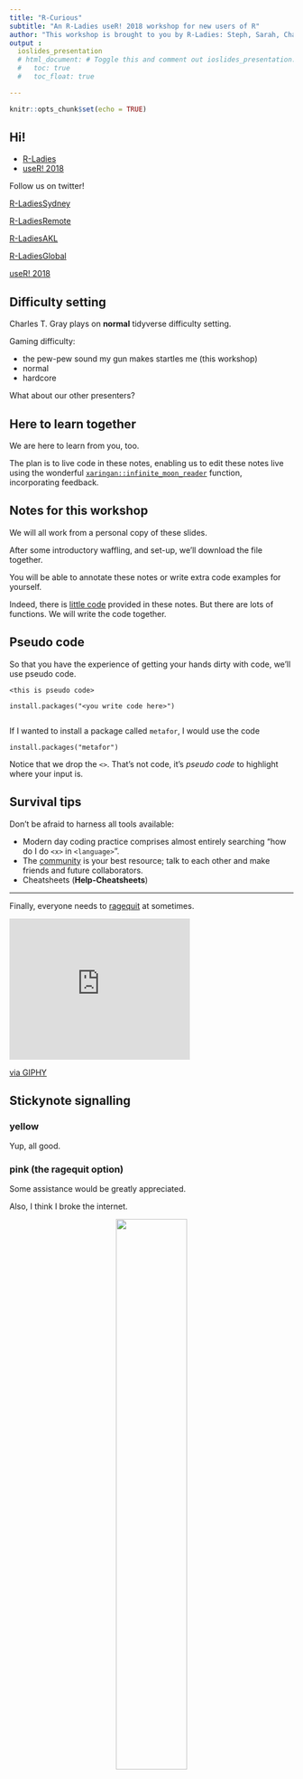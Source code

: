 ```yaml
---
title: "R-Curious"
subtitle: "An R-Ladies useR! 2018 workshop for new users of R"
author: "This workshop is brought to you by R-Ladies: Steph, Sarah, Charles, Kim, another Sarah, Jenny, and Di"
output :
  ioslides_presentation
  # html_document: # Toggle this and comment out ioslides_presentation.
  #   toc: true
  #   toc_float: true

---
```


```r
knitr::opts_chunk$set(echo = TRUE)
```

## Hi!

- [R-Ladies](https://rladies.org/)
- [useR! 2018](https://user2018.r-project.org/)

Follow us on twitter!  

[R-LadiesSydney](https://twitter.com/rladiessydney) 

[R-LadiesRemote](https://twitter.com/RLadiesRemote)

[R-LadiesAKL](https://twitter.com/RLadiesAKL) 

[R-LadiesGlobal](https://twitter.com/RLadiesGlobal)

[useR! 2018](https://twitter.com/useR2018_conf)

## Difficulty setting

Charles T. Gray plays on **normal** tidyverse difficulty setting.

Gaming difficulty:

- the pew-pew sound my gun makes startles me (this workshop)
- normal
- hardcore

What about our other presenters?

## Here to learn together

We are here to learn from you, too. 

The plan is to live code in these notes, enabling us to edit these notes live using the wonderful [`xaringan::infinite_moon_reader`](http://slides.yihui.name/xaringan/) function, incorporating feedback.

## Notes for this workshop

We will all work from a personal copy of these slides. 

After some introductory waffling, and set-up, we'll download the file together.

You will be able to annotate these notes or write extra code examples for yourself.

Indeed, there is [little code](http://cantabile.rbind.io/2018/06/17/a-coding-workshop-without-code/) provided in these notes. But there are lots of functions. We will write the code together. 

## Pseudo code

So that you have the experience of getting your hands dirty with code, we'll use pseudo code.

```{}
<this is pseudo code>

install.packages("<you write code here>")


```

If I wanted to install a package called `metafor`, I would use the code

```{}
install.packages("metafor")

```

Notice that we drop the `<>`. That's not code, it's *pseudo code* to highlight where your input is.




## Survival tips

Don't be afraid to harness all tools available:

- Modern day coding practice comprises almost entirely searching "how do I do `<x>` in `<language>`".
- The [community](https://community.rstudio.com/) is your best resource; talk to each other and make friends and future collaborators.  
- Cheatsheets (**Help-Cheatsheets**)

*** 

Finally, everyone needs to  [ragequit](https://www.urbandictionary.com/define.php?term=ragequit) at sometimes.

<iframe src="https://giphy.com/embed/EtB1yylKGGAUg" width="320" height="250" frameBorder="0" class="giphy-embed" allowFullScreen></iframe><p><a href="https://giphy.com/gifs/the-office-panda-rage-EtB1yylKGGAUg">via GIPHY</a></p>


## Stickynote signalling

### yellow 

Yup, all good.

### pink (the ragequit option)

Some assistance would be greatly appreciated. 

Also, I think I broke the internet. 

<center>
<img src="https://memegenerator.net/img/instances/71995321.jpg" style="width:50%">
</center>




# What is R?

## What do R-users use R for?

R users are data detectives.

We're going to try to cover everything except *Model*.

<center>
![](https://github.com/hadley/r4ds/blob/master/diagrams/data-science-explore.png?raw=true)
</center>

This image is from [R for Data Science](http://r4ds.had.co.nz/), a great text to get started with. It's available online as a free ebook.

For us to learn how to be data detectives, we'll need some data.

# A fitting dataset

## A fitting dataset

To familiarise ourselves with R, we will do what R users do.

We will explore a dataset.

A fitting dataset. 

A few images to explain why a dataset about witch trials might be appropriate for a workshop hosted by an advocacy group for underrepresented genders.

## Image search for "witch" + "michelle wolf"

<center>
<img src="https://steemitimages.com/DQmRquBByC9rwriPGJgp3uHy4Hatg9gTQzDicgGiiX1uAzi/MichelleWolfWickedWitch_13.png" style="width:60%">
</center>

## Image search for "witch" + "julia gillard"

<center>
<img src="https://static.ffx.io/images/$zoom_1%2C$multiply_0.512%2C$ratio_1.777778%2C$width_2000%2C$x_0%2C$y_23/t_crop_custom/t_sharpen%2Cq_auto%2Cf_auto/415251affe0440a502699c0723e8229e86270864" style="width:70%">
</center>


## Image search for "witch" + "hillary clinton"

<center>
<img src="http://wp.production.patheos.com/blogs/panmankey/files/2016/11/1-hillary-witch-2-768x432.jpg" style="width:80%">
</center>

## A fitting dataset

> todo discuss witchtrials dataset here - but not too much information

> Perhaps Steph would like to write something here - perhaps just adapt a bit from her analysis.

# Questions, questions that need answering

## What would you like to know?


*Group discussion*

What would you like to know?

*Write questions on whiteboard*

```r
# Below, the <center> syntax is html to centre the gif within. Notice that it is the same syntax as importing a png, jpg, or pdf image. 

# Rmarkdown and chunks support latex, html, bash, python, and whatnot. Due to this flexibility, for some researchers, such as Charles, it is their preferred working document type.  

```

<center>
<img src="https://alloftheones.files.wordpress.com/2014/04/ezgif-save.gif" style="width:60%">
</center>

## How to answer these questions?

For *this* workshop:

- [language](https://www.r-project.org/): R
- [Integrated development environment (IDE)](https://en.wikipedia.org/wiki/Integrated_development_environment): RStudio

### Why these tools?

- R was intentionally developed to be a data analysis language (aeroplane) 
- RStudio is designed to help users use R (airport)

"The plane is pretty boring without the airport around it."

(Tip of the hat to Julia Lowndes for the aeroplane analogy.)


# Installation hell

## Installation overview

- install R (quick) 
- install RStudio (a little while)

Installation instructions [adapted](https://github.com/rladies/meetup-presentations_london/blob/master/2016-04_Beginners_DropIn/April_DropIn.Rmd) with appreciation from a previous workshop. 

## Install R on Mac or Windows

Go to the [Comprehensive R Archive Network](https://cran.r-project.org/)(CRAN) website.

It was first in a google search for 'cran' in June 2018.

***

### For Mac users

- Click on **Download R for (Mac) OS X** 
- Look at the top link under **Latest release**, which at time of writing is **R-3.5.0.pkg**, and download this if compatible with your current version mac OS (Mavericks 10.9 or higher). Otherwise download the version beneath it which is compatible for older mac OS versions. 

### For Windows users

- Click on **Download R for Windows** 
- Then click on the link **install R for the first time** 
- Download from the large link at the top of the page which at time of writing is **Download R 3.5.0 for Windows**. 

## Install R

- Then double click the downloaded **R-3.5.0.pkg** file and follow the prompts to install the downloaded software.

## Download & Install RStudio:

Go to the [RStudio](https://www.rstudio.com/) website.  

It was first in a google search for 'rstudio' in June 2018.

Choose **RStudio** and scroll down to the blue **Download RStudio Desktop** button. 

Click the green button to download **RStudio Desktop Open Source License** and select appropriate installer for your operating system.

Double click the installer and follow the prompts to set up RStudio. 

## Why RStudio?

Working in an RStudio [project](https://support.rstudio.com/hc/en-us/articles/200526207-Using-Projects) has **many** benefits.

- Free, open source software R in an IDE
- Reproducible workflows

# Getting started in RStudio

## Create a project

- Open RStudio and create a project via **File-New Project**
- Select **New Directory** and choose **New Project**
- Name your project **rcurious**
- Save the project directory wherever suits you


## Argh, so many windows

*R-Ladies presenters gesticulate wildly at RStudio*

Let's start with a couple useful panes.

- Console
- Environment

### Cheat sheet

**Help-Cheatsheets-RStudio IDE Cheatsheet** 

# How to run code?!

## Running code in the Console

The console is where you can execute single-line R commands.

The console is located, by default, in the lower left pane. 

Try `3 + 2` and press **enter**:

```r
# Type 3 + 2 here. Here's hoping infinite moon reader works. 

```

## Environment

I can store the number 5 in an *object* `x`.

To assign a value we use an arrow `<-`.

```{}
x <- 5
```

What happens when you type `x` into the Console after assigning the value 5 to it?

What do you see in the Environment pane?

***

If I assign the value 5 to the *object* `x`, and call it in the console, it returns the value assigned.

```r
# Assign 5 to x and call x.
```

There are many complex data types in R.

## Data structures in R

Data *objects* can be made of

- numbers
- characters "this is a character string"
- logicals (TRUE/FALSE) 
- list (mixed)

Or tables of combinations of the above.

```r
# The head() function displays the top of the table. Here I asked to see the top 2 lines of the preloaded iris dataset in R. These small preloaded datasets are very handy for trying things out.

head(iris, 2)

# Notice, also, that setting echo = FALSE in this chunk prevents the code and commments from displaying in the knitted document.
```


And much more.

***

The witch trials dataset is a table.

It is a [*tidy*](https://cran.r-project.org/web/packages/tidyr/vignettes/tidy-data.html) data structure:

- rows are *observations*
- columns are *variables* (attributes)

## Editor

We'll do this analysis in R markdown.

- run code in *chunks*
- write in text, LaTeX, html, outside of code chunks 
- make websites, presentations, books 


# Rmarkdown

## Opening an .Rmd

Open **File-New File-R Markdown** 

Follow the prompts to install the required *packages*.  

Give your document a title and press **ok**.

This will open an *Untitled2* template. 

Save your document - note, you have given your document a title, not saved it!

Press the wheel next to the **knit** icon at the top of the Editor pane and select Viewer.

Now we will *knit* our document.

## The tutorial document

A treasure trove! 

## Get these notes

Delete everything in your .Rmd file.

Look up `softloud charles gray github`

You want to navigate to: https://github.com/softloud

Click on **rcurious** in my Pinned repositories.

Click on **workshop** and then **workshop.Rmd** and then click the **Raw** button and copy and paste the text into your .Rmd file.

- **control + a** to select all 
- **control + c** to copy
- **control + v** to paste

## Knit the notes

**control + shift + k** to knit

But it is annoying having a pop out window, so let's view these notes in the Viewer pane.

We are going to modify the YAML at the top of the document so that you can see how to toggle a presentation into notes. 

Press the little document outline button in the top right corner of the Editor pane, then you can jump to the top easier.

Change the output settings at the top of this document to:

```
output :
  # ioslides_presentation 
  html_document: 
     toc: true
     toc_float: true
```

Knit again. (This takes a while.) 

## Slides and notes

From now on, we'll refer to both the notes *and* the slides.

Your notes are made from the same code as the slides we're looking at.

**If you want information from a few slides ago, you can find it in your notes.** 

### Your turn

Navigate in the Viewer pane using the *floating table of contentes* to the image of Hillary Clinton in the section called **A fitting dataset**.

Navigate back to this section in your Editor pane by using the **Document Outline** provided by the button in the top right of the Editor.

## Annotating these notes

Now you can take notes directly into the script file for these slides. 

Let's create a section at the top of the document called **Useful tips**.

We'll create a heading directly above the section called **Hi**. (Use your Document Outline to navigate there.)

It looks likes this at the top of the script file.
```
## Hi! 
```

- To create a heading use `#`. The more `###`, the smaller the heading.

***

We can add bullet points with  `-`

```
- Euclid
- Beanie

```

It renders in your output like this:

- Euclid
- Beanie


### Cheatsheet

There are two cheatsheets on RMarkdown in **Help-Cheatsheets**. 

## Your turn

Ask around for a "what I wish I'd known" story about R or investigate a cheatsheet.

Find a tip that sounds useful to you and add it to your notes in your **Useful tips** section as a bullet point.

Knit your document and bask in the pretty!

### Knitting taking too long?

Try deleting the images. You can always download a fresh copy of the notes if you want to get them back.


# Packages

## Packages

Packages are collections of other people's code.

Often someone has already written a script that does what you want to do.

For example, we want to import the witch trials data. We will use a package that helps with data wrangling tasks like this, the [`tidyverse`](https://www.tidyverse.org/). 

We're going to use the metapackage `tidyverse` to help us with our data analysis. 

## Functions

The most common element of packages are functions. R also comes preloaded with a *base* of functions commonly used. 

Functions run other people's code for us, so that we don't have to reinvent the wheel. 

We will use functions to intall and load the `tidyverse`.

### How to spot a function

Functions in R take the form `<function()>`

To learn more about a function, type `?function` into the Console, and the Help pane will display documentation. 

## Installing packages

We want to install the package `tidyverse`.

Take a look at the help documentation for the function `install.packages()`.

### For installation; i.e., first time only.
`install.packages("<name of package>")`
 
### For using.
`library(<name of package>)`

### Pseudo code

A friendly reminder that `<>` indicates pseudo code. You can navigate back to that section in your notes in your Viewer. 

## Your turn

We would like to install and use a package called "tidyverse". 

Let's try. 

## Let's load the tidyverse 

Press the little document outline button in the top right corner of the Editor pane.

Navigate to this part of your notes.

```r
# This is a code chunk. 

# We can write informative comments with a hash # at the start.

# Load the tidyverse using the library() function.
library(tidyverse)

```

# Importing data

## Import the witch trials data

Since the data is stored on an online repository, we can import it via url. 

We can import this data using the `read_csv()` function from the `tidyverse`. 

**This function takes one argument, the url, which goes between the () as a "character string".**   

There are many types file types, which often need special care. 

*Presenters discuss different file types and old battle stories of importing data.*

## Your turn

The data is found here: "https://raw.githubusercontent.com/JakeRuss/witch-trials/master/data/trials.csv"

Try importing the data at the console with `read_csv`. What output do you see?

`read_csv` with the argument url produces a data object. An object we can assign.

Open a code chunk *here* and read the data in using `read_csv` and assign `<-` the data to an object called `witchdat`

- **control+alt+i** to open a code chunk. 
- press green **play** to run chunk.

## Take a look

What do you see in your Environment?

Click on it!


# Exploratory data analysis

## Exploratory data analysis

Let's explore the information in this table.

- summary
- wrangling and cleaning 
- visualisation

## Summary functions

Lots of objects in R `<an R object>` are friendly to the `summary(<an R object>)` function. 

### Your turn

What's is the output of `summary` for `witchdat`?

***

### An alternative to `summary`

An alternative is the `skim()` function from from the `skimr` package.

### Your turn

- install the `skimr` package
- Open a code chunk here and load the `skimr` package in your notes
- apply the `skim` function to the `witchdat` data

What is the difference between the output of `summary` and `skim`? Which do you like better and why?

## Group discussion

*Based on this new information, what questions do we add or update?*

# Data wrangling

## The fine art of wrangling

<center>
<img src="http://p.migdal.pl/imgs/2016-03-15-dark-side-of-science-meme.jpg" style="width:80%">
</center>

## Change the name of a variable

This workshop is based on Steph de Silva's wonderful [analysis](http://rex-analytics.com/witch-hunting-europe-discovery-missingness/) *Witch Hunting in Europe: A discovery of missingness*.


One of the first things that Steph does is change the name of a column `gadm.adm0` to something more human-interpretable, `country`.

Steph notes, "This is a gross oversimplification of geography in the middle ages of Europe, but it describes the location of the trial in terms that will be most familiar to many modern users."

## Follow in the footsteps of greatness

Let's use the `rename()` function to change the name of the variable (column) `gadm.adm0` to `country`.

To do this, we'll learn a very useful operator, the pipe ` %>% `. 

## The pipe







# Visualisation

## The structure of a ggplot

The tidy way of plotting data is with the `ggplot2` package, which comes with the `tidyverse`.





# Workflow

## Working in projects

- Put each project in its own directory, which is named after the project.
- Put text documents associated with the project in the doc directory.
- Put raw data and metadata in the data directory, and files generated during cleanup and analysis in a results directory.
- Put source for the project’s scripts and programs in the src directory, and programs brought in from elsewhere or compiled locally in the bin directory.
- Name all files to reflect their content or function.

***

A recommendation on how to organize your R project from [Good Enough Practices for Scientific Computing](https://github.com/swcarpentry/good-enough-practices-in-scientific-computing/blob/gh-pages/good-enough-practices-for-scientific-computing.pdf) as summarized by Software Carpentry 



# Further reading

## Further reading

- [R for Data Science](http://r4ds.had.co.nz/)
- The installation instructions are [adapted](https://github.com/rladies/meetup-presentations_london/blob/master/2016-04_Beginners_DropIn/April_DropIn.Rmd) from a previous workshop. 

## The rstats community is the best

I thought you might be interested in a conversation I had while preparing this workshop. The [rstats community](https://community.rstudio.com/) is your best resource.

<blockquote class="twitter-tweet" data-lang="en"><p lang="en" dir="ltr">How to teach R to students so they make enough autonomous cognitive links to take more away from the experience than simply successfully running the example? <a href="https://twitter.com/samclifford?ref_src=twsrc%5Etfw">@samclifford</a> <a href="https://twitter.com/MilesMcBain?ref_src=twsrc%5Etfw">@MilesMcBain</a> <a href="https://twitter.com/thejholloway?ref_src=twsrc%5Etfw">@thejholloway</a> <a href="https://twitter.com/visnut?ref_src=twsrc%5Etfw">@visnut</a> <a href="https://t.co/PlNt3M0xY3">https://t.co/PlNt3M0xY3</a></p>&mdash; Charles T. Gray (@cantabile) <a href="https://twitter.com/cantabile/status/1008248732259790849?ref_src=twsrc%5Etfw">June 17, 2018</a></blockquote>
<script async src="https://platform.twitter.com/widgets.js" charset="utf-8"></script>

Sidenote, I'd recently seen Maelle Salmon speak about the benefits of blogging to engage with the community. 

This was the first time I tweeted about a blogpost; it is very reassuring to have people to bounce ideas off.

## Thank you for getting your R-curious on with us!

# Draft notes


## Installing packages

In R, the fundamental unit of shareable code is an [R package](http://r-pkgs.had.co.nz/intro.html). 







